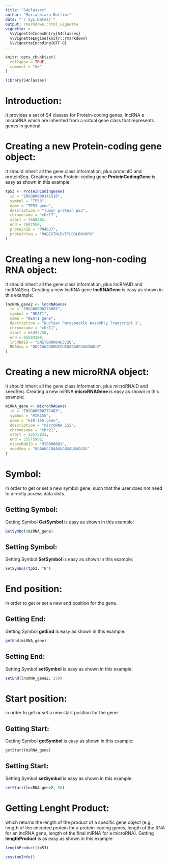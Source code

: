 ---
title: "S4classes"
author: "Mariachiara Bottini"
date: "`r Sys.Date()`"
output: rmarkdown::html_vignette
vignette: >
  %\VignetteIndexEntry{S4classes}
  %\VignetteEngine{knitr::rmarkdown}
  %\VignetteEncoding{UTF-8}
---

```{r, include = FALSE}
knitr::opts_chunk$set(
  collapse = TRUE,
  comment = "#>"
)
```

```{r setup}
library(S4classes)
```

# Introduction:
It provides a set of S4 classes for Protein-coding genes, lncRNA e microRNA which are inherited from a virtual gene class that represents genes in general.

# Creating a new Protein-coding gene object:
It should inherit all the gene class information, plus proteinID and proteinSeq. Creating a new Protein-coding gene **ProteinCodingGene** is easy as shown in this example:
```{r}
tp53 <- ProteinCodingGene(
  id = "ENSG00000141510",
  symbol = "TP53",
  name = "TP53 gene",
  description = "Tumor protein p53",
  chromosome = "chr17",
  start = 7668402, 
  end = 7687550,
  proteinID = "P04637",
  proteinSeq = "MAQEGTNLRVEYLDDLRNGNRK"
)

```
 
# Creating a new long-non-coding RNA object:
It should inherit all the gene class information, plus lncRNAID and lncRNASeq. Creating a new lncRNA gene **lncRNAGene** is easy as shown in this example:
```{r}
lncRNA_gene2 <- lncRNAGene(
  id = "ENSG00000276085",
  symbol = "NEAT1",
  name = "NEAT1 gene",
  description = "Nuclear Paraspeckle Assembly Transcript 1",
  chromosome = "chr11", 
  start = 65497758, 
  end = 65503100,
  lncRNAID = "ENST00000463720",
  RNASeq = "GUCCAUCGGGUCCUCGAGAGCUUAGAGUU"
)

```

# Creating a new microRNA object:
It should inherit all the gene class information, plus microRNAID and seedSeq. Creating a new miRNA **microRNAGene** is easy as shown in this example:
```{r}
miRNA_gene <- microRNAGene(
  id = "ENSG00000277483",
  symbol = "MIR155",
  name = "miR-155 gene",
  description = "microRNA 155",
  chromosome = "chr21",
  start = 25575833, 
  end = 25575902,
  microRNAID = "MI0000681",
  seedSeq = "UUAAUGCUAAUUGUGAUAGGGGU"
)

```

# Symbol:
in order to get or set a new symbol gene,  such that the user does not
need to directly access data slots.

## Getting Symbol:
Getting Symbol **GetSymbol** is easy as shown in this example:
```{r}
GetSymbol(miRNA_gene)
```

## Setting Symbol:
Setting Symbol **SetSymbol** is easy as shown in this example:
```{r}
SetSymbol(tp53, "B")
```

# End position:
in order to get or set a new end position for the gene.

## Getting End:
Getting Symbol **getEnd** is easy as shown in this example:
```{r}
getEnd(miRNA_gene)
```

## Setting End:
Setting Symbol **setSymbol** is easy as shown in this example:
```{r}
setEnd(lncRNA_gene2, 250)
```

# Start position:
in order to get or set a new start position for the gene.

## Getting Start:
Getting Symbol **getSymbol** is easy as shown in this example:
```{r}
getStart(miRNA_gene)
```

## Setting Start:
Setting Symbol **setSymbol** is easy as shown in this example:
```{r}
setStart(lncRNA_gene2, 50)
```

# Getting Lenght Product:
which returns the length of the product of a specific gene object (e.g., length of the encoded protein for a protein-coding genes, length of the RNA for an lncRNA gene, length of the final miRNA for a microRNA). Getting **lengthProduct** is as easy as shown in this example:
```{r}
lengthProduct(tp53)
```

```{r session-info}
sessionInfo()
```
